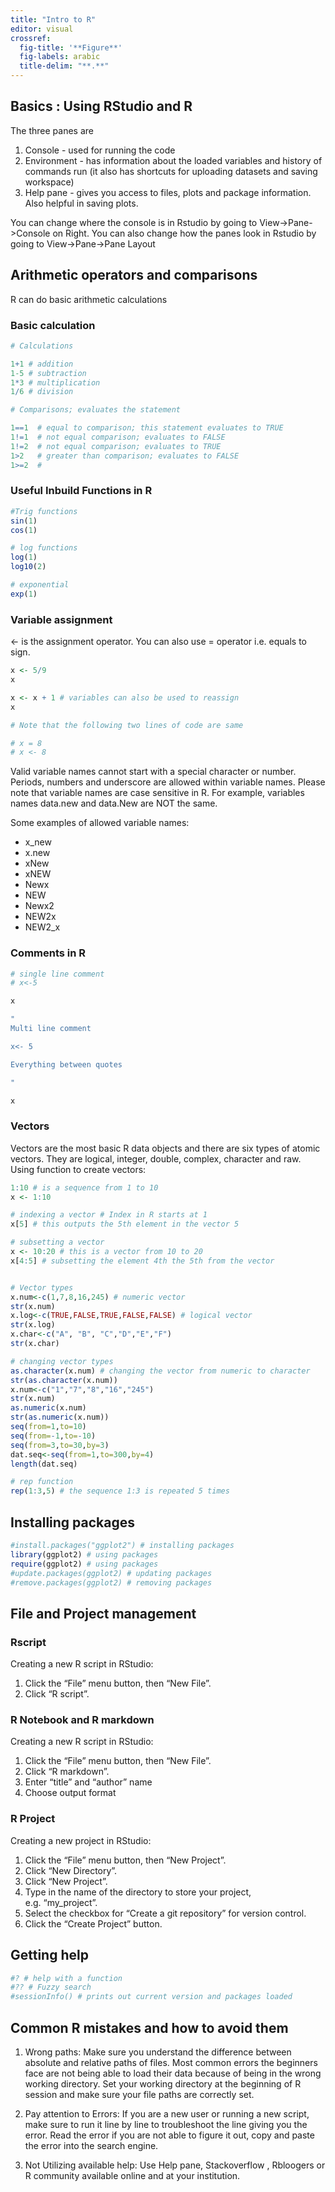 ```yaml
---
title: "Intro to R"
editor: visual
crossref: 
  fig-title: '**Figure**'
  fig-labels: arabic
  title-delim: "**.**"
---
```


## Basics : Using RStudio and R

The three panes are

1.  Console - used for running the code
2.  Environment - has information about the loaded variables and history of commands run (it also has shortcuts for uploading datasets and saving workspace)
3.  Help pane - gives you access to files, plots and package information. Also helpful in saving plots.

You can change where the console is in Rstudio by going to View-\>Pane-\>Console on Right. You can also change how the panes look in Rstudio by going to View-\>Pane-\>Pane Layout

## Arithmetic operators and comparisons

R can do basic arithmetic calculations

### Basic calculation

```r
# Calculations

1+1 # addition
1-5 # subtraction
1*3 # multiplication 
1/6 # division

# Comparisons; evaluates the statement 

1==1  # equal to comparison; this statement evaluates to TRUE
1!=1  # not equal comparison; evaluates to FALSE
1!=2  # not equal comparison; evaluates to TRUE
1>2   # greater than comparison; evaluates to FALSE
1>=2  #
```

### Useful Inbuild Functions in R

```r
#Trig functions
sin(1)
cos(1)

# log functions
log(1)
log10(2)

# exponential
exp(1)
```

### Variable assignment

\<- is the assignment operator. You can also use = operator i.e. equals to sign.

```r
x <- 5/9
x

x <- x + 1 # variables can also be used to reassign
x

# Note that the following two lines of code are same

# x = 8 
# x <- 8
```

Valid variable names cannot start with a special character or number. Periods, numbers and underscore are allowed within variable names. Please note that variable names are case sensitive in R. For example, variables names data.new and data.New are NOT the same.

Some examples of allowed variable names:

-   x_new
-   x.new
-   xNew
-   xNEW
-   Newx
-   NEW
-   Newx2
-   NEW2x
-   NEW2_x

### Comments in R

```r
# single line comment
# x<-5

x

"
Multi line comment

x<- 5

Everything between quotes

"

x
```

### Vectors

Vectors are the most basic R data objects and there are six types of atomic vectors. They are logical, integer, double, complex, character and raw. Using function to create vectors:

```r
1:10 # is a sequence from 1 to 10
x <- 1:10

# indexing a vector # Index in R starts at 1
x[5] # this outputs the 5th element in the vector 5

# subsetting a vector
x <- 10:20 # this is a vector from 10 to 20
x[4:5] # subsetting the element 4th the 5th from the vector


# Vector types
x.num<-c(1,7,8,16,245) # numeric vector
str(x.num)
x.log<-c(TRUE,FALSE,TRUE,FALSE,FALSE) # logical vector
str(x.log)
x.char<-c("A", "B", "C","D","E","F")
str(x.char)

# changing vector types
as.character(x.num) # changing the vector from numeric to character
str(as.character(x.num)) 
x.num<-c("1","7","8","16","245")
str(x.num)
as.numeric(x.num)
str(as.numeric(x.num))
seq(from=1,to=10)
seq(from=-1,to=-10)
seq(from=3,to=30,by=3)
dat.seq<-seq(from=1,to=300,by=4)
length(dat.seq)

# rep function
rep(1:3,5) # the sequence 1:3 is repeated 5 times
```

## Installing packages

```r
#install.packages("ggplot2") # installing packages
library(ggplot2) # using packages 
require(ggplot2) # using packages 
#update.packages(ggplot2) # updating packages
#remove.packages(ggplot2) # removing packages
```

## File and Project management

### Rscript

Creating a new R script in RStudio:

1.  Click the "File" menu button, then "New File".
2.  Click "R script".

### R Notebook and R markdown

Creating a new R script in RStudio:

1.  Click the "File" menu button, then "New File".
2.  Click "R markdown".
3.  Enter "title" and "author" name
4.  Choose output format

### R Project

Creating a new project in RStudio:

1.  Click the "File" menu button, then "New Project".
2.  Click "New Directory".
3.  Click "New Project".
4.  Type in the name of the directory to store your project, e.g. "my_project".
5.  Select the checkbox for "Create a git repository" for version control.
6.  Click the "Create Project" button.

## Getting help

```r
#? # help with a function
#?? # Fuzzy search
#sessionInfo() # prints out current version and packages loaded
```

## Common R mistakes and how to avoid them

1.  Wrong paths: Make sure you understand the difference between absolute and relative paths of files. Most common errors the beginners face are not being able to load their data because of being in the wrong working directory. Set your working directory at the beginning of R session and make sure your file paths are correctly set.

2.  Pay attention to Errors: If you are a new user or running a new script, make sure to run it line by line to troubleshoot the line giving you the error. Read the error if you are not able to figure it out, copy and paste the error into the search engine.

3.  Not Utilizing available help: Use Help pane, Stackoverflow , Rbloogers or R community available online and at your institution.
